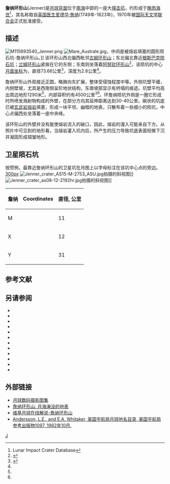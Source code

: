 {{lunar crater data|
 image=Jenner crater LO4 011 h2.jpg|240px|
 caption= 月球轨道器4号拍摄的图像|
 latitude=42.01|
 N_or_S=S|
 longitude=95.98|
 E_or_W=E|
 diameter=73.66公里|
 depth=2.8公里|
 colong=265|
 eponym=[[爱德华·詹纳|爱德华·詹纳]]}}

'''詹纳环形山'''(Jenner)是[[月球背面|月球背面]]位于[[南海_(月球)|南海]]中部的一座大[[撞击坑|撞击坑]]，约形成于[[晚雨海世|晚雨海世]]<ref name=LICD>Lunar Impact Crater Database</ref>，其名称取自[[英国|英国]][[医生|医生]][[爱德华·詹纳|爱德华·詹纳]](1749年-1823年)，1970年被[[国际天文学联合会|国际天文学联合会]]正式批准接受。

==描述==
[[Image:M115693540_Jenner.png|thumb]]
[[Image:Mare_Australe.jpg|thumb]]，中间是被熔岩填塞的圆形陨石坑-詹纳环形山。]]
该环形山西北偏西毗邻[[古姆环形山|古姆环形山]]；东北偏北靠近[[根斯巴克陨石坑|根斯巴克陨石坑]]；[[兰姆环形山|兰姆环形山]]紧挨在它的东侧；东南则坐落着[[阿努钦环形山|阿努钦环形山]]<ref>{{Cite web |url=http://planetarynames.wr.usgs.gov/images/Lunar/lac_116_lo.pdf |title=Crater Jenner on LAC-116 map |access-date=2016-07-28 |archive-date=2012-05-06 |archive-url=https://www.webcitation.org/67RqOZMyl?url=http://planetarynames.wr.usgs.gov/images/Lunar/lac_116_lo.pdf |dead-url=no }}</ref>，该陨坑的中心[[月面坐标|月面坐标]]为{{Coord|42.01|S|95.98|E|globe:Moon|nogoogle=1|noosm=1}}，直径73.66公里<ref name="IAU">{{Cite web |url=http://planetarynames.wr.usgs.gov/Feature/2819 |title=Directory of the International Astronomical Union |access-date=2016-07-28 |archive-date=2015-01-28 |archive-url=https://archive.is/20150128024950/http://planetarynames.wr.usgs.gov/Feature/2819 |dead-url=no }}</ref>，深度为2.8公里<ref name="LICD"/>。

詹纳环形山外观接近正圆，略微向东扩展，整体受侵蚀程度中等。外侧坑壁平缓，内侧壁坡，尤其是西南侧呈阶地状结构，东南坡部显示有坍塌的痕迹。坑壁平均高出周边地形1290米<ref name="LICD"/>，内部容积约有4500公里<sup>3</sup><ref name="LICD"/>。环詹纳陨坑外侧是一圈它形成时所喷发溅射物构成的外壁，在部分方向其延伸距离达到30-40公里。碗状的坑底已被[[玄武岩|玄武岩]][[熔岩|熔岩]]填塞，形成一块平坦、幽暗的地表，只散布着一些细小的陨坑，中心点偏西处坐落着一座中央峰。

该环形山的外壁并没有能使熔岩流入的破口，因此，熔岩的漫入可能来自下方。从照片中可见到的地形看，当熔岩灌入坑内后，所产生的压力导致坑底表面轻微下沉并凝固形成褶皱地形。

==卫星陨石坑==
按惯例，最靠近詹纳环形山的卫星坑在月图上以字母标注在该坑中心点的旁边。
[[image:Jenner_sattelite_craters_map.jpg|300px]]
[[Image:Jenner_crater_AS15-M-2753_ASU.jpg|thumb]]拍摄的斜视图]]
[[Image:Jenner_crater_as08-12-2192hr.jpg|thumb]]拍摄的斜视图]]

{|class="wikitable sortable" style="text-align:center"
|-
! 詹纳
! class="unsortable" | Coordinates
! 直径, 公里
|-
|M
|{{Coord|45.85|S|95.69|E|globe:moon|nogoogle=1|noosm=1|name=Jenner M}}
|11
|-
|X
|{{Coord|37.32|S|93.83|E|globe:moon|nogoogle=1|noosm=1|name=Jenner X}}
|12
|-
|Y
|{{Coord|38.50|S|94.77|E|globe:moon|nogoogle=1|noosm=1|name=Jenner Y}}
|31
|}{{clear}}
==参考文献==
{{reflist}}

==另请参阅==
{{refbegin}}
* {{cite book
  | last1 = Andersson
  | first1 = L. E.
  | last2 = Whitaker
  | first2 = E. A.
  | authorlink2 = Ewen Whitaker
  | date = 1982
  | title = NASA Catalogue of Lunar Nomenclature
  | publisher = NASA RP-1097
  | ref = harv
  | url = http://planet4589.org/astro/lunar/RP-1097.pdf
  | deadurl = yes
  | archiveurl = https://web.archive.org/web/20141006125838/http://planet4589.org/astro/lunar/RP-1097.pdf
  | archivedate = 2014-10-06
  | access-date = 2015-08-01
  }}
* {{cite web
  | last = Blue
  | first = Jennifer
  | date = July 25, 2007
  | title = Gazetteer of Planetary Nomenclature
  | publisher = [[United_States_Geological_Survey|USGS]]
  | url = http://planetarynames.wr.usgs.gov/Feature/2819
  | accessdate = 2015-01-25
  | ref = harv
  | archive-date = 2015-01-28
  | archive-url = https://archive.is/20150128024950/http://planetarynames.wr.usgs.gov/Feature/2819
  | dead-url = no
  }}
* {{cite book
  | last1 = Bussey
  | first1 = B.
  | authorlink1 = Ben Bussey
  | last2 = Spudis
  | first2 = P.
  | authorlink2 = Paul Spudis
  | date = 2004
  | title = The Clementine Atlas of the Moon
  | publisher = Cambridge University Press
  | location = New York
  | isbn = 978-0-521-81528-4
  | ref = harv
  }}
* {{cite book
  | last1 = Cocks
  | first1 = Elijah E.
  | last2 = Cocks
  | first2 = Josiah C.
  | date = 1995
  | title = Who's Who on the Moon: A Biographical Dictionary of Lunar Nomenclature
  | url = https://archive.org/details/isbn_9780936389271
  | publisher = Tudor Publishers
  | isbn = 978-0-936389-27-1
  | ref = harv
  }}
* {{cite web
  | last = McDowell
  | first = Jonathan
  | date = July 15, 2007
  | url = http://host.planet4589.org/astro/lunar/
  | title = Lunar Nomenclature
  | publisher = Jonathan's Space Report
  | accessdate = 2007-10-24
  | ref = harv
  | archive-date = 2012-05-26
  | archive-url = https://www.webcitation.org/67wcYNfK3?url=http://host.planet4589.org/astro/lunar/
  | dead-url = no
  }}
* {{cite journal| last1 = Menzel| first1 = D. H.| last2 = Minnaert| first2 = M.| last3 = Levin| first3 = B.| last4 = Dollfus| first4 = A.| last5 = Bell| first5 = B.| title = Report on Lunar Nomenclature by the Working Group of Commission 17 of the IAU| doi = 10.1007/BF00171763| journal = Space Science Reviews| volume = 12| issue = 2| pages = 136–186| date = 1971| bibcode = 1971SSRv...12..136M| ref = harv}}
* {{cite book
  | first = Patrick
  | last = Moore
  | authorlink = Patrick Moore
  | date = 2001
  | title = On the Moon
  | url = https://archive.org/details/patrickmooreonmo00patr
  | publisher = Sterling Publishing Co.
  | isbn = 978-0-304-35469-6
  | ref = harv
  }}
* {{cite book
  | first = Fred W.
  | last = Price
  | date = 1988
  | title = The Moon Observer's Handbook
  | publisher = Cambridge University Press
  | isbn = 978-0-521-33500-3
  | ref = harv
  }}
* {{cite book
  | last = Rükl
  | first = Antonín
  | authorlink = Antonín Rükl
  | date = 1990
  | title = Atlas of the Moon
  | publisher = Kalmbach Books
  | isbn = 978-0-913135-17-4
  | ref = harv
  }}
* {{cite book
  | last = Webb
  | first = Rev. T. W.
  | authorlink = Thomas William Webb
  | date = 1962
  | title = Celestial Objects for Common Telescopes
  | url = https://archive.org/details/celestialobjects00webb
  | edition = 6th revised
  | publisher = Dover
  | isbn = 978-0-486-20917-3
  | ref = harv
  }}
* {{cite book
  | first = Ewen A.
  | last = Whitaker
  | authorlink = Ewen Whitaker
  | date = 2003
  | title = Mapping and Naming the Moon
  | publisher = Cambridge University Press
  | isbn = 978-0-521-54414-6
  | ref = harv
  | url = http://books.google.com/books?id=aV1i27jDYL8C
  }}
* {{cite book
 |title     =Observing the Moon
 |url       =http://books.google.com/books?id=TWtLIOlPwS4C
 |author    =Wlasuk, Peter T.
 |date      =2000
 |publisher =Springer Science & Business Media
 |isbn      =978-1-852-33193-1
}}
{{refend}}

==外部链接==
* [http://www.lpi.usra.edu/resources/lunar_orbiter/bin/srch_nam.shtml?Jenner%7C0 月球数码摄影图集] {{Wayback|url=http://www.lpi.usra.edu/resources/lunar_orbiter/bin/srch_nam.shtml?Jenner%7C0 |date=20201127020037 }}
* [http://lroc.sese.asu.edu/posts/171 詹纳环形山: 月海淹没的地表] {{Wayback|url=http://lroc.sese.asu.edu/posts/171 |date=20140915141232 }}
* [http://the-moon.wikispaces.com/Jenner 维基月球在线解说-詹纳环形山] {{Wayback|url=http://the-moon.wikispaces.com/Jenner |date=20180531115304 }}
* [http://planet4589.org/astro/lunar/RP-1097.pdf Andersson, L.E., and E.A. Whitaker, 美国宇航局月球地名目录, 美国宇航局参考出版物1097, 1982年10月.] {{Wayback|url=http://planet4589.org/astro/lunar/RP-1097.pdf |date=20141006125838 }}

[[Category:月球环形山|J]]
{{月球環形山 (G-K)}}